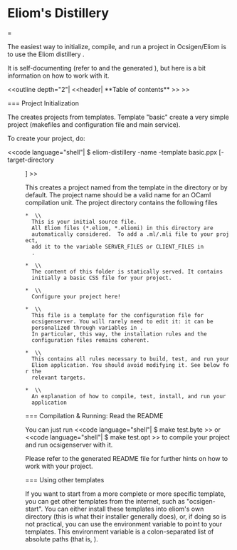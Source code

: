 
= Eliom's Distillery==

The easiest way to initialize, compile, and run a project in
Ocsigen/Eliom is to use the Eliom distillery {{{eliom-distillery}}}.

It is self-documenting (refer to {{{eliom-distillery -help}}} and the
generated {{{README}}}), but here is a bit information on how to work
with it.

<<outline depth="2"| <<header| **Table of contents** >> >>



=== Project Initialization

The {{{eliom-distillery}}} creates projects from templates.
Template "basic" create a very simple project (makefiles and configuration file
and main service).

To create your project, do:

<<code language="shell"|
$ eliom-distillery -name <name> -template basic.ppx [-target-directory <dir>]
>>

This creates a project named {{{<name>}}} from the {{{"basic.ppx"}}}
template in the directory {{{<dir>}}} or {{{<name>}}} by default.
The project name should be a valid name for an OCaml compilation unit.
The project directory contains the following files

 * {{{<name>.eliom}}} \\
   This is your initial source file.
   All Eliom files (*.eliom, *.eliomi) in this directory are
   automatically considered.  To add a .ml/.mli file to your project,
   add it to the variable SERVER_FILES or CLIENT_FILES in
   {{{Makefile.options}}}.

 * {{{static/}}} \\
   The content of this folder is statically served. It contains
   initially a basic CSS file for your project.

 * {{{Makefile.options}}} \\
   Configure your project here!

 * {{{name.conf.in}}} \\
   This file is a template for the configuration file for
   ocsigenserver. You will rarely need to edit it: it can be
   personalized through variables in {{{Makefile.options}}}.
   In particular, this way, the installation rules and the
   configuration files remains coherent.

 * {{{Makefile}}} \\
   This contains all rules necessary to build, test, and run your
   Eliom application. You should avoid modifying it. See below for the
   relevant targets.

 * {{{README}}} \\
   An explanation of how to compile, test, install, and run your
   application

=== Compilation & Running: Read the README

You can just run
<<code language="shell"|
$ make test.byte
>>
or
<<code language="shell"|
$ make test.opt
>>
to compile your project and run ocsigenserver with it.

Please refer to the generated README file for further hints
on how to work with your project.

=== Using other templates

If you want to start from a more complete or more specific template,
you can get other templates from the internet, such as
"ocsigen-start". You can either install these templates into eliom's
own directory (this is what their installer generally does), or, if
doing so is not practical, you can use the {{{ELIOM_DISTILLERY_PATH}}}
environment variable to point to your templates. This environment
variable is a colon-separated list of absolute paths (that is, {{{export ELIOM_DISTILLERY_PATH=/usr/lib/template1:/usr/local/lib/template2}}}).
